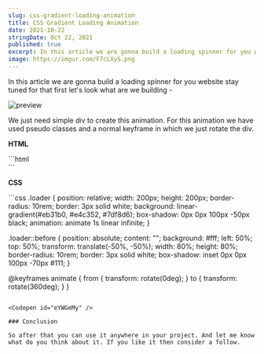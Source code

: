 ```yaml
---
slug: css-gradient-loading-animation
title: CSS Gradient Loading Animation
date: 2021-10-22
stringDate: Oct 22, 2021
published: true
excerpt: In this article we are gonna build a loading spinner for you website. which is in the gradient form you can customize that as you want.
image: https://imgur.com/F7cLXyS.png
---
```


In this article we are gonna build a loading spinner for you website stay tuned for that first let's look what are we building -

![preview](https://i.imgur.com/uPnDE58.gif)

We just need simple div to create this animation. For this animation we have used pseudo classes and a normal keyframe in which we just rotate the div.

**HTML**

<CodeTitle lang="html" title="index.html" lang="html" />
```html
<div class="loader"></div>
```

**CSS**

<CodeTitle lang="css" title="styles.css" lang="css" />
```css
.loader {
  position: relative;
  width: 200px;
  height: 200px;
  border-radius: 10rem;
  border: 3px solid white;
  background: linear-gradient(#eb31b0, #e4c352, #7df8d6);
  box-shadow: 0px 0px 100px -50px black;
  animation: animate 1s linear infinite;
}

.loader::before {
  position: absolute;
  content: "";
  background: #fff;
  left: 50%;
  top: 50%;
  transform: translate(-50%, -50%);
  width: 80%;
  height: 80%;
  border-radius: 10rem;
  border: 3px solid white;
  box-shadow: inset 0px 0px 100px -70px #111;
}

@keyframes animate {
  from {
    transform: rotate(0deg);
  }
  to {
    transform: rotate(360deg);
  }
}
```

<Codepen id="eYWGeMy" />

### Conclusion

So after that you can use it anywhere in your project. And let me know what do you think about it. If you like it then consider a follow.
